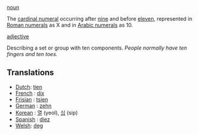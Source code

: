[[noun]]

The [[cardinal numeral]] occurring after [[nine]] and before [[eleven]], represented in [[Roman numerals]] as X and in [[Arabic numerals]] as 10.

[[adjective]]

Describing a set or group with ten components. ''People normally have ten fingers and ten toes.''

==Translations==
*[[Dutch]]: [[tien]]
*[[French]] : [[dix]]
*[[Frisian]] : [[tsien]]
*[[German]] : [[zehn]]
*[[Korean]] : [[열]] (yeol), [[십]] (sip)
*[[Spanish]] : [[diez]]
*[[Welsh]]: [[deg]]